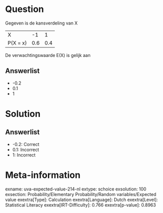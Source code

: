 Question
========

Gegeven is de kansverdeling van X

  ---------- ----- -----
  X          -1    1
  P(X = x)   0.6   0.4
  ---------- ----- -----

De verwachtingswaarde E(X) is gelijk aan

Answerlist
----------

* -0.2
* 0.1
* 1

Solution
========

Answerlist
----------

* -0.2: Correct
* 0.1: Incorrect
* 1: Incorrect

Meta-information
================
exname: uva-expected-value-214-nl
extype: schoice
exsolution: 100
exsection: Probability/Elementary Probability/Random variables/Expected value
exextra[Type]: Calculation
exextra[Language]: Dutch
exextra[Level]: Statistical Literacy
exextra[IRT-Difficulty]: 0.766
exextra[p-value]: 0.8963
